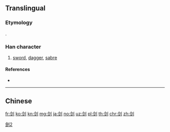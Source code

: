 {{also|劍|剣}}
==Translingual==
{{ja-forms|[[剣]]|剑|[[劍]]}}
===Etymology===
{{Han simp|劍|f=僉|t=佥}}.

===Han character===
{{Han char|rn=18|rad=刀|as=07|sn=9|four=|canj=OMLN|ids=⿰佥刂}}

# [[sword]], [[dagger]], [[sabre]]

====References====
* {{Han ref|kx=0140.291|hdz=10342.070|uh=5251|ud=21073}}

----

==Chinese==
{{zh-see|劍}}

[[Category:CJKV characters simplified differently in Japan and China|劍2]]

[[fr:剑]]
[[ko:剑]]
[[kn:剑]]
[[mg:剑]]
[[ja:剑]]
[[no:剑]]
[[uz:剑]]
[[pl:剑]]
[[th:剑]]
[[chr:剑]]
[[zh:剑]]